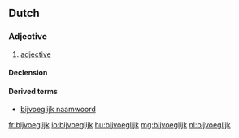 ==Dutch==

===Adjective===
{{nl-adj}}

# [[adjective]]

====Declension====
{{rfinfl|nl|adjective}}

====Derived terms====
*[[bijvoeglijk naamwoord]]

[[fr:bijvoeglijk]]
[[io:bijvoeglijk]]
[[hu:bijvoeglijk]]
[[mg:bijvoeglijk]]
[[nl:bijvoeglijk]]